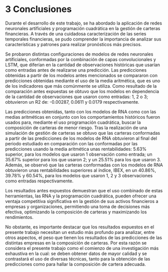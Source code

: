 # 3 Conclusiones {.unnumbered}

Durante el desarrollo de este trabajo, se ha abordado la aplicación de redes neuronales artificiales y programación cuadrática en la gestión de carteras financieras. A través de una cuidadosa caracterización de las series temporales financieras, se pudo comprender la importancia de analizar sus características y patrones para realizar pronósticos más precisos.

Se probaron distintas configuraciones de modelos de redes neuronales artificiales, conformadas por la combinación de capas convolucionales y LSTM, que diferían en la cantidad de observaciones históricas que usarían como entradas antes de realizarse una predicción. Las predicciones obtenidas a partir de los modelos antes mencionados se compararon con predicciones obtenidas mediante el uso de la media aritmética, que es uno de los indicadores que más comúnmente se utiliza. Como resultado de la comparación antes expuestas se obtuvo que los modelos en dependencia de la cantidad de observaciones que usaron como entradas: 1, 2 o 3; obtuvieron un R2 de: -0.00287, 0.0611 y 0.0179 respectivamente.

Las predicciones obtenidas, tanto con los modelos de RNA como con las medias aritméticas en conjunto con los comportamientos históricos fueron usados para, mediante el uso programación cuadrática, buscar la composición de carteras de menor riesgo. Tras la realización de una simulación de gestión de carteras se obtuvo que las carteras conformadas a partir de las predicciones de los modelos de RNA obtuvieron al final del periodo estudiado en comparación con las conformadas por las predicciones usando la media aritmética unas rentabilidades: 5.63% superior, para los modelos que usaron 1 observación como entrada; un 35.67% superior para los que usaron 2; y un 25.51% para los que usaron 3. Además, se observó que las carteras conformadas con los modelos de RNA obtuvieron unas rentabilidades superiores al índice, IBEX, en un 40.86%, 39.78% y 60.54%, para los modelos que usaron 1, 2 y 3 observaciones como entradas respectivamente.

Los resultados antes expuestos demuestran que el uso combinado de estas herramientas, las RNA y la programación cuadrática, pueden ofrecer una ventaja competitiva significativa en la gestión de sus activos financieros a empresas y organizaciones, permitiendo una toma de decisiones más efectiva, optimizando la composición de carteras y maximizando los rendimientos.

No obstante, es importante destacar que los resultados expuestos en el presente trabajo necesitan un estudio más profundo para analizar, entre otros aspectos, el peso que tienen los resultados de las predicciones de las distintas empresas en la composición de carteras. Por esta razón se considera el presente trabajo como el comienzo de una investigación más exhaustiva en la cual: se deben obtener datos de mayor calidad y se contrastará el uso de diversas técnicas, tanto para la obtención de las predicciones como para hallar la composición de cartera adecuada.

